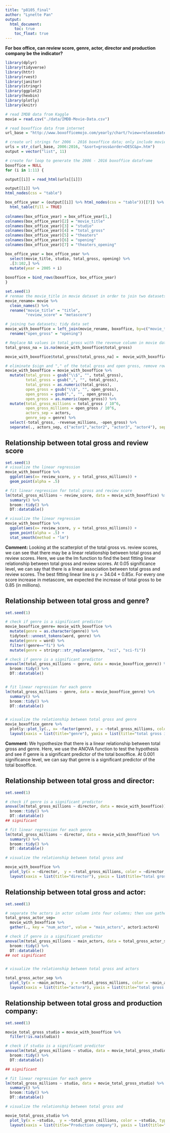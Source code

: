 ```yaml
---
title: "p8105_final"
author: "Lynette Pan"
output: 
  html_document:
    toc: true
    toc_float: true
---
```


**For box office, can review score, genre, actor, director and production company be the indicator?**


```r
library(dplyr)
library(tidyverse)
library(httr)
library(rvest)
library(janitor)
library(stringr)
library(ggplot2)
library(hexbin)
library(plotly)
library(knitr)
```

```r
# read IMDB data from Kaggle
movie = read.csv("./data/IMDB-Movie-Data.csv")

# read boxoffice data from internet
url_base = "http://www.boxofficemojo.com/yearly/chart/?view=releasedate&view2=domestic&yr="

# create url strings for 2006 - 2016 boxoffice data; only include movies with top 100 total gross in each year. 
urls = str_c(url_base, 2006:2016, "&sort=gross&order=DESC&p=.htm")
output = vector("list", 11)

# create for loop to generate the 2006 - 2016 boxoffice dataframe
boxoffice = NULL
for (i in 1:11) {

output[[i]] = read_html(urls[[i]])

output[[i]] %>% 
html_nodes(css = "table")

box_office_year = (output[[i]] %>% html_nodes(css = "table"))[[7]] %>%
  html_table(fill = TRUE) 
  
colnames(box_office_year) = box_office_year[1,]
colnames(box_office_year)[2] = "movie_title"
colnames(box_office_year)[3] = "studio"
colnames(box_office_year)[4] = "total_gross"
colnames(box_office_year)[5] = "theaters"
colnames(box_office_year)[6] = "opening"
colnames(box_office_year)[7] = "theaters_opening"  

box_office_year = box_office_year %>% 
  select(movie_title, studio, total_gross, opening) %>% 
  .[3:102,] %>%
  mutate(year = 2005 + i)
    
boxoffice = bind_rows(boxoffice, box_office_year)  
}
```



```r
set.seed(1)
# renmae the movie_title in movie dataset in order to join two datasets
movie_rename= movie %>% 
  clean_names() %>% 
  rename("movie_title" = "title",
         "review_score" = "metascore")

# joining two datasets; tidy data set
movie_with_boxoffice = left_join(movie_rename, boxoffice, by=c("movie_title", "year")) %>% 
  rename("open_gross" = "opening")  

# Replace NA values in total_gross with the revenue column in movie dataset
total_gross_na = is.na(movie_with_boxoffice$total_gross)

movie_with_boxoffice$total_gross[total_gross_na] =  movie_with_boxoffice$revenue_millions[total_gross_na]*10^6

# eliminate $sign and "," of the total gross and open gross, remove rows with review scores is NA:
movie_with_boxoffice = movie_with_boxoffice %>% 
  mutate(total_gross = gsub("\\$", "", total_gross),
         total_gross = gsub(",", "", total_gross),
         total_gross = as.numeric(total_gross),
         open_gross = gsub("\\$", "", open_gross),
         open_gross = gsub(",", "", open_gross),
         open_gross = as.numeric(open_gross)) %>% 
  mutate(total_gross_millions = total_gross / 10^6,
         open_gross_millions = open_gross / 10^6,
         actors_sep = actors,
         genre_sep = genre) %>% 
  select(-total_gross, -revenue_millions, -open_gross) %>% 
  separate(., actors_sep, c("actor1","actor2", "actor3", "actor4"), sep=",")


```




## Relationship between total gross and review score
```r
set.seed(1)
# visualize the linear regression 
movie_with_boxoffice %>% 
  ggplot(aes(x= review_score, y = total_gross_millions)) +
  geom_point(alpha = .5) 

# fit linear regression for total gross and review score
lm(total_gross_millions ~ review_score, data = movie_with_boxoffice) %>% 
  summary() %>% 
  broom::tidy() %>% 
  DT::datatable()

# visualize the linear regression 
movie_with_boxoffice %>% 
  ggplot(aes(x= review_score, y = total_gross_millions)) +
  geom_point(alpha = .5) +
  stat_smooth(method = "lm") 

```

**Comment:** Looking at the scatterplot of the total gross vs. review scores, we can see that there may be a linear relationship between total gross and review scores. Here, we use the lm function to find the best fitting linear relationship between total gross and review scores. At 0.05 significance level, we can say that there is a linear association between total gross and review scores. The best fitting linear line is $y = 34.04 + 0.85x$. For every one score increase in metascore, we expected the increase of total gross to be 0.85 (in millions).

## Relationship between total gross and genre?
```r
set.seed(1)

# check if genre is a significant predictor
movie_boxoffice_genre= movie_with_boxoffice %>%
  mutate(genre = as.character(genre)) %>% 
  tidytext::unnest_tokens(word, genre) %>% 
  mutate(genre = word) %>% 
  filter(!genre=="fi") %>% 
  mutate(genre = stringr::str_replace(genre, "sci", "sci-fi")) 

# check if genre is a significant predictor
anova(lm(total_gross_millions ~ genre, data = movie_boxoffice_genre)) %>% 
  broom::tidy() %>% 
  DT::datatable()


# fit linear regression for each genre
lm(total_gross_millions ~ genre, data = movie_boxoffice_genre) %>% 
  summary() %>% 
  broom::tidy() %>% 
  DT::datatable()


# visualize the relationship between total gross and genre
movie_boxoffice_genre %>% 
  plotly::plot_ly(., x= ~factor(genre), y = ~total_gross_millions, color = ~genre, type = "box") %>% 
  layout(xaxis = list(title="genre"), yaxis = list(title="total gross in millions"))


```


**Comment:**  We hypothesize that there is a linear relationship between total gross and genre. Here, we use the ANOVA function to test the hypothesis and see if genre is a significant predictor of the total boxoffice. At 0.001 significance level, we can say that genre is a significant predictor of the total boxoffice. 

## Relationship between total gross and director:

```r
set.seed(1)

# check if genre is a significant predictor
anova(lm(total_gross_millions ~ director, data = movie_with_boxoffice)) %>% 
  broom::tidy() %>% 
  DT::datatable()
## significant

# fit linear regression for each genre
lm(total_gross_millions ~ director, data = movie_with_boxoffice) %>% 
  summary() %>% 
  broom::tidy() %>% 
  DT::datatable()

# visualize the relationship between total gross and 

movie_with_boxoffice %>% 
  plot_ly(x = ~director,  y = ~total_gross_millions, color = ~director, type = "box") %>% 
  layout(xaxis = list(title="director"), yaxis = list(title="total gross in millions"), showlegend = FALSE)

```


## Relationship between total gross and actor:

```r
set.seed(1)

# separate the actors in actor column into four columns; then use gather function in order to do the anova test.
total_gross_actor_sep= 
  movie_with_boxoffice %>%
  gather(., key = "num_actor", value = "main_actors", actor1:actor4)

# check if genre is a significant predictor
anova(lm(total_gross_millions ~ main_actors, data = total_gross_actor_sep)) %>% 
  broom::tidy() %>% 
  DT::datatable()
## not significant


# visualize the relationship between total gross and actors

total_gross_actor_sep %>% 
  plot_ly(x = ~main_actors,  y = ~total_gross_millions, color = ~main_actors, type = "box") %>% 
  layout(xaxis = list(title="actora"), yaxis = list(title="total gross in millions"), showlegend = FALSE)

```

## Relationship between total gross and production company:

```r
set.seed(1)

movie_total_gross_studio = movie_with_boxoffice %>% 
  filter(!is.na(studio))

# check if studio is a significant predictor
anova(lm(total_gross_millions ~ studio, data = movie_total_gross_studio)) %>% 
  broom::tidy() %>% 
  DT::datatable()

## significant

# fit linear regression for each genre
lm(total_gross_millions ~ studio, data = movie_total_gross_studio) %>% 
  summary() %>% 
  broom::tidy() %>% 
  DT::datatable()

# visualize the relationship between total gross and 

movie_total_gross_studio %>% 
  plot_ly(x = ~studio,  y = ~total_gross_millions, color = ~studio, type = "box") %>% 
  layout(xaxis = list(title="Production company"), yaxis = list(title="total gross in millions"))
```

